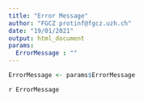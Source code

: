 ```yaml
---
title: "Error Message"
author: "FGCZ protinf@fgcz.uzh.ch"
date: "19/01/2021"
output: html_document
params:
  ErrorMessage : ""
---
```


```r
ErrorMessage <- params$ErrorMessage
```

`r ErrorMessage`

